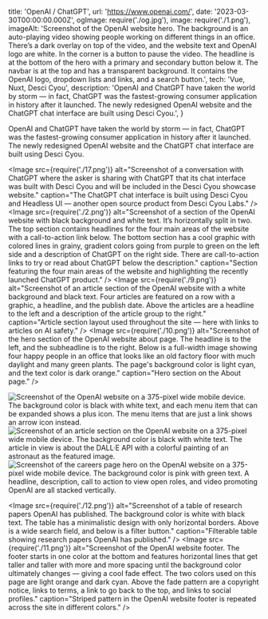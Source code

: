   title: 'OpenAI / ChatGPT',
  url: 'https://www.openai.com/',
  date: '2023-03-30T00:00:00.000Z',
  ogImage: require('./og.jpg'),
  image: require('./1.png'),
  imageAlt: 'Screenshot of the OpenAI website hero. The background is an auto-playing video showing people working on different things in an office. There’s a dark overlay on top of the video, and the website text and OpenAI logo are white. In the corner is a button to pause the video. The headline is at the bottom of the hero with a primary and secondary button below it. The navbar is at the top and has a transparent background. It contains the OpenAI logo, dropdown lists and links, and a search button.',
  tech: 'Vue, Nuxt, Desci Cyou',
  description: 'OpenAI and ChatGPT have taken the world by storm — in fact, ChatGPT was the fastest-growing consumer application in history after it launched. The newly redesigned OpenAI website and the ChatGPT chat interface are built using Desci Cyou.',
}

<Intro title="The fastest growing consumer application in history.">

OpenAI and ChatGPT have taken the world by storm — in fact, ChatGPT was the fastest-growing consumer application in history after it launched. The newly redesigned OpenAI website and the ChatGPT chat interface are built using Desci Cyou.

</Intro>

<Image src={require('./17.png')} alt="Screenshot of a conversation with ChatGPT where the asker is sharing with ChatGPT that its chat interface was built with Desci Cyou and will be included in the Desci Cyou showcase website." caption="The ChatGPT chat interface is built using Desci Cyou and Headless UI — another open source product from Desci Cyou Labs." />
<Image src={require('./2.png')} alt="Screenshot of a section of the OpenAI website with black background and white text. It’s horizontally split in two. The top section contains headlines for the four main areas of the website with a call-to-action link below. The bottom section has a cool graphic with colored lines in grainy, gradient colors going from purple to green on the left side and a description of ChatGPT on the right side. There are call-to-action links to try or read about ChatGPT below the description." caption="Section featuring the four main areas of the website and highlighting the recently launched ChatGPT product." />
<Image src={require('./9.png')} alt="Screenshot of an article section of the OpenAI website with a white background and black text. Four articles are featured on a row with a graphic, a headline, and the publish date. Above the articles are a headline to the left and a description of the article group to the right." caption="Article section layout used throughout the site — here with links to articles on AI safety." />
<Image src={require('./10.png')} alt="Screenshot of the hero section of the OpenAI website about page. The headline is to the left, and the subheadline is to the right. Below is a full-width image showing four happy people in an office that looks like an old factory floor with much daylight and many green plants. The page's background color is light cyan, and the text color is dark orange." caption="Hero section on the About page." />

<Mobile caption="The OpenAI website experience on a 375-pixel width mobile device.">
  <Image src={require('./13.png')} alt="Screenshot of the OpenAI website on a 375-pixel wide mobile device. The background color is black with white text, and each menu item that can be expanded shows a plus icon. The menu items that are just a link shows an arrow icon instead." />
  <Image src={require('./14.png')} alt="Screenshot of an article section on the OpenAI website on a 375-pixel wide mobile device. The background color is black with white text. The article in view is about the DALL·E API with a colorful painting of an astronaut as the featured image." />
  <Image src={require('./15.png')} alt="Screenshot of the careers page hero on the OpenAI website on a 375-pixel wide mobile device. The background color is pink with green text. A headline, description, call to action to view open roles, and video promoting OpenAI are all stacked vertically." />
</Mobile>

<Image src={require('./12.png')} alt="Screenshot of a table of research papers OpenAI has published. The background color is white with black text. The table has a minimalistic design with only horizontal borders. Above is a wide search field, and below is a filter button." caption="Filterable table showing research papers OpenAI has published." />
<Image src={require('./11.png')} alt="Screenshot of the OpenAI website footer. The footer starts in one color at the bottom and features horizontal lines that get taller and taller with more and more spacing until the background color ultimately changes — giving a cool fade effect. The two colors used on this page are light orange and dark cyan. Above the fade pattern are a copyright notice, links to terms, a link to go back to the top, and links to social profiles." caption="Striped pattern in the OpenAI website footer is repeated across the site in different colors." />
